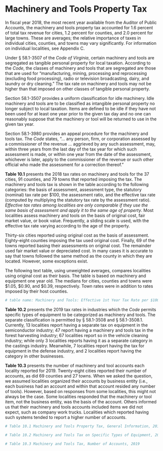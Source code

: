 # Machinery and Tools Property Tax

In fiscal year 2018, the most recent year available from the Auditor of Public Accounts, the machinery and tools property tax accounted for 1.6 percent of total tax revenue for cities, 1.2 percent for counties, and 2.0 percent for large towns. These are averages; the relative importance of taxes in individual cities, counties, and towns may vary significantly. For information on individual localities, see Appendix C.

Under § 58.1-3507 of the *Code of Virginia*, certain machinery and tools are segregated as tangible personal property for local taxation. According to the *Code*, the classes of machinery and tools that are segregated are those that are used for “manufacturing, mining, processing and reprocessing (excluding food processing), radio or television broadcasting, dairy, and laundry or dry cleaning.” The tax rate on machinery and tools may not be higher than that imposed on other classes of tangible personal property. 

Section 58.1-3507 provides a uniform classification for idle machinery. Idle machinery and tools are to be classified as intangible personal property no longer subject to local taxation. Items are defined to be idle if they have not been used for at least one year prior to the given tax day and no one can reasonably suppose that the machinery or tool will be returned to use in the given tax year.

Section 58.1-3980 provides an appeal procedure for the machinery and tools tax. The *Code* states, “... any person, firm, or corporation assessed by a commissioner of the revenue ... aggrieved by any such assessment, may, within three years from the last day of the tax year for which such assessment is made, or within one year from the date of the assessment, whichever is later, apply to the commissioner of the revenue or such other official who made the assessment for a correction thereof.” 

**Table 10.1** presents the 2018 tax rates on machinery and tools for the 37 cities, 91 counties, and 79 towns that reported imposing the tax. The machinery and tools tax is shown in the table according to the following categories: the basis of assessment, assessment type, the statutory (nominal) tax rate per \$100, the assessment ratio, and the effective tax rate (computed by multiplying the statutory tax rate by the assessment ratio). *Effective tax rates among localities are only comparable if they use the same basis of assessment and apply it to the same age of property*. Most localities assess machinery and tools on the basis of original cost, fair market value, or book value. Frequently, a sliding scale is used, with the effective tax rate varying according to the age of the property.

Thirty-six cities reported using original cost as the basis of assessment. Eighty-eight counties imposing the tax used original cost. Finally, 69 of the towns reported basing their assessments on original cost. The remainder used fair market value or depreciated cost. In many cases it is accurate to say that towns followed the same method as the county in which they are located. However, some exceptions exist.

The following text table, using unweighted averages, compares localities using original cost as their basis. The table is based on machinery and equipment one year old. The medians for cities, counties and towns were \$1.05, \$0.90, and \$0.39, respectively. Town rates were in addition to rates imposed by their host counties.

```r
# table name: Machinery and Tools: Effective 1st Year Tax Rate per $100 for Localities Using Original Cost, 2019
```

**Table 10.2** presents the 2019 tax rates in industries which the *Code* permits specific types of equipment to be categorized as machinery and tools. The separate classification is permitted by § 58.1-3508 and § 58.1-3508.1. Currently, 13 localities report having a separate tax on equipment in the semiconductor industry; 47 report having a machinery and tools tax in the forest harvesting industry; 67 localities report so in the vehicle cleaning industry; while only 3 localities reports having it as a separate category in the castings industry. Meanwhile, 7 localities report having the tax for equipment in the defense industry, and 2 localities report having the category in other businesses.

**Table 10.3** presents the number of machinery and tool accounts each locality reported for 2019. Twenty-eight cities reported their number of accounts, as did 69 counties and 27 towns. When we asked the question, we assumed localities organized their accounts by business entity (i.e., each business had an account and within that account resided any number of tools). However, based on responses from some localities, this might not always be the case. Some localities responded that the machinery or tool item, not the business entity, was the basis of the account. Others informed us that their machinery and tools accounts included items we did not expect, such as company work trucks. Localities which reported having such systems tended to report a higher number of accounts.

```r
# Table 10.1 Machinery and Tools Property Tax, General Information, 2019

# Table 10.2 Machinery and Tools Tax on Specific Types of Equipment, 2019

# Table 10.3 Machinery and Tools Tax, Number of Accounts, 2019
```


